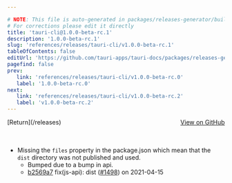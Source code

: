 ```yaml
---

# NOTE: This file is auto-generated in packages/releases-generator/build.ts
# For corrections please edit it directly
title: 'tauri-cli@1.0.0-beta-rc.1'
description: '1.0.0-beta-rc.1'
slug: 'references/releases/tauri-cli/v1.0.0-beta-rc.1'
tableOfContents: false
editUrl: 'https://github.com/tauri-apps/tauri-docs/packages/releases-generator/build.ts'
pagefind: false
prev:
   link: 'references/releases/tauri-cli/v1.0.0-beta-rc.0'
   label: '1.0.0-beta-rc.0'
next:
   link: 'references/releases/tauri-cli/v1.0.0-beta-rc.2'
   label: 'v1.0.0-beta-rc.2'
---
```


			

<ReleaseSidebar slug="references/releases/tauri-cli"  packageName="tauri-cli" />

<div style="margin-bottom:3rem; display: flex; justify-content: space-between; align-items: center"><span>[Return](/releases)</span><span><a href="https://github.com/tauri-apps/tauri/releases/tag/tauri-cli-v1.0.0-beta-rc.1">View on GitHub</a></span></div>

- Missing the `files` property in the package.json which mean that the `dist` directory was not published and used.
  - Bumped due to a bump in api.
  - [b2569a7](https://www.github.com/tauri-apps/tauri/commit/b2569a729a3caa88bdba62abc31f0665e1323aaa) fix(js-api): dist ([#1498](https://www.github.com/tauri-apps/tauri/pull/1498)) on 2021-04-15

